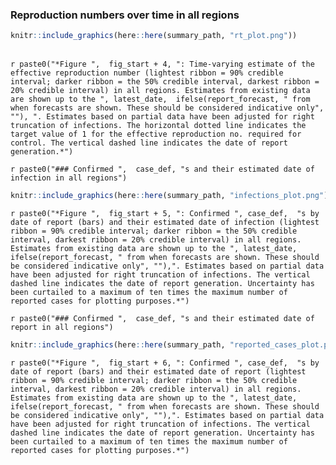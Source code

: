 

### Reproduction numbers over time in all regions

```r
knitr::include_graphics(here::here(summary_path, "rt_plot.png"))
```

<br>
`r paste0("*Figure ",  fig_start + 4, ": Time-varying estimate of the effective reproduction number (lightest ribbon = 90% credible interval; darker ribbon = the 50% credible interval, darkest ribbon = 20% credible interval) in all regions. Estimates from existing data are shown up to the ", latest_date,  ifelse(report_forecast, " from when forecasts are shown. These should be considered indicative only", ""), ". Estimates based on partial data have been adjusted for right truncation of infections. The horizontal dotted line indicates the target value of 1 for the effective reproduction no. required for control. The vertical dashed line indicates the date of report generation.*")`

`r paste0("### Confirmed ",  case_def, "s and their estimated date of infection in all regions")`


```r
knitr::include_graphics(here::here(summary_path, "infections_plot.png"))
```

`r paste0("*Figure ",  fig_start + 5, ": Confirmed ", case_def,  "s by date of report (bars) and their estimated date of infection (lightest ribbon = 90% credible interval; darker ribbon = the 50% credible interval, darkest ribbon = 20% credible interval) in all regions. Estimates from existing data are shown up to the ", latest_date, ifelse(report_forecast, " from when forecasts are shown. These should be considered indicative only", ""),". Estimates based on partial data have been adjusted for right truncation of infections. The vertical dashed line indicates the date of report generation. Uncertainty has been curtailed to a maximum of ten times the maximum number of reported cases for plotting purposes.*")`

`r paste0("### Confirmed ",  case_def, "s and their estimated date of report in all regions")`


```r
knitr::include_graphics(here::here(summary_path, "reported_cases_plot.png"))
```

`r paste0("*Figure ",  fig_start + 6, ": Confirmed ", case_def,  "s by date of report (bars) and their estimated date of report (lightest ribbon = 90% credible interval; darker ribbon = the 50% credible interval, darkest ribbon = 20% credible interval) in all regions. Estimates from existing data are shown up to the ", latest_date, ifelse(report_forecast, " from when forecasts are shown. These should be considered indicative only", ""),". Estimates based on partial data have been adjusted for right truncation of infections. The vertical dashed line indicates the date of report generation. Uncertainty has been curtailed to a maximum of ten times the maximum number of reported cases for plotting purposes.*")`



